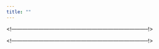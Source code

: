 ```yaml
---
title: ""
---
```


<!-----------------------------------------------------------------------------!>
<!--Add a loading bar!-->
<script src="pace.js"></script>
<link href="pace_loadbar_loading.css" rel="stylesheet" />

<!-----------------------------------------------------------------------------!>
<!--Begin page content!-->
